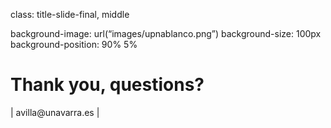 class: title-slide-final, middle

background-image: url("images/upnablanco.png")
background-size: 100px
background-position: 90% 5%

# Thank you, questions?


|<i style="color:#cc0000" class="fa fa-envelope-o"></i> avilla@unavarra.es |


